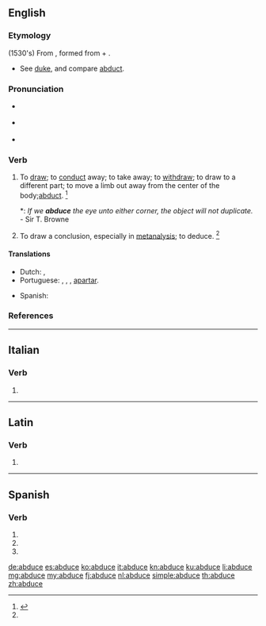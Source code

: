 ==English==

===Etymology===
{{PIE root|en|dewk}}
(1530's) From {{etyl|la|en}} {{m|la|abdūcō||lead away}}, formed from {{m|la|ab||from, away from}} + {{m|la|dūcō||lead}}.
* See [[duke]], and compare [[abduct]].

===Pronunciation===
* {{a|RP}} {{IPA|/əb.ˈdjuːs/|lang=en}}
* {{a|US}} {{IPA|/æb.ˈdus/|/æb.ˈdjus/|/əb.ˈdus/|/əb.ˈdjus/|lang=en}}
* {{rhymes|uːs|lang=en}}

===Verb===
{{en-verb|abduc}}

# {{label|en|transitive|obsolete}} To [[draw away|draw]]; to [[conduct]] away; to take away; to [[withdraw]]; to draw to a different part; to move a limb out away from the center of the body;[[abduct]]. {{defdate|Mid 16<sup>th</sup> century.}}<ref name=SOED>{{R:SOED5|page=3}}</ref>
#*: ''If we '''abduce''' the eye unto either corner, the object will not duplicate.'' - Sir T. Browne
# {{label|en|transitive}} To draw a conclusion, especially in [[metanalysis]]; to deduce. {{defdate|Mid 20<sup>th</sup> century.}}<ref name=SOED/>

====Translations====
{{trans-top|transitive, obsolete: to draw or conduct away; to withdraw; to draw to a different part}}
* Dutch: {{t+|nl|abduceren}}, {{t+|nl|afvoeren}}
* Portuguese: {{t+|pt|abduzir}}, {{t+|pt|retrair}}, {{t+|pt|desviar}}, [[apartar]].
{{trans-mid}}
* Spanish: {{t+|es|abducir}}
{{trans-bottom}}

===References===
<references/>

----

==Italian==

===Verb===
{{head|it|verb form}}

# {{inflection of|abdurre||3|s|pres|indc|lang=it}}

----

==Latin==

===Verb===
{{la-verb-form|abdūce}}

# {{inflection of|abdūcō||2|s|pres|actv|impr|lang=la}}

----

==Spanish==

===Verb===
{{es-verb-form}}

# {{es-verb form of|ending=ir|mood=imperative|sense=affirmative|pers=2|formal=no|number=singular|abducir}}
# {{es-verb form of|ending=ir|mood=indicative|tense=present|pers=2|formal=yes|number=singular|abducir}}
# {{es-verb form of|ending=ir|mood=indicative|tense=present|pers=3|number=singular|abducir}}

[[de:abduce]]
[[es:abduce]]
[[ko:abduce]]
[[it:abduce]]
[[kn:abduce]]
[[ku:abduce]]
[[li:abduce]]
[[mg:abduce]]
[[my:abduce]]
[[fj:abduce]]
[[nl:abduce]]
[[simple:abduce]]
[[th:abduce]]
[[zh:abduce]]